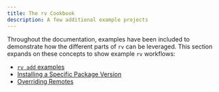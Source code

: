 ```yaml
---
title: The rv Cookbook
description: A few additional example projects
---
```


Throughout the documentation, examples have been included to demonstrate how the different parts of `rv` can be leveraged.
This section expands on these concepts to show example `rv` workflows:

* [`rv add` examples](../rv_add_examples)
* [Installing a Specific Package Version](../pkg_version)
* [Overriding Remotes](../remotes)
